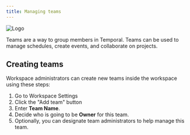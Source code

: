```yaml
---
title: Managing teams
---
```

![Logo](../../../assets/managing-teams.webp)

Teams are a way to group members in Temporal. Teams can be used to manage schedules, create events, and collaborate on projects. 

## Creating teams

Workspace administrators can create new teams inside the workspace using these steps:

1. Go to Workspace Settings
2. Click the "Add team" button
3. Enter **Team Name**. 
4. Decide who is going to be **Owner** for this team.
5. Optionally, you can designate team administrators to help manage this team.
